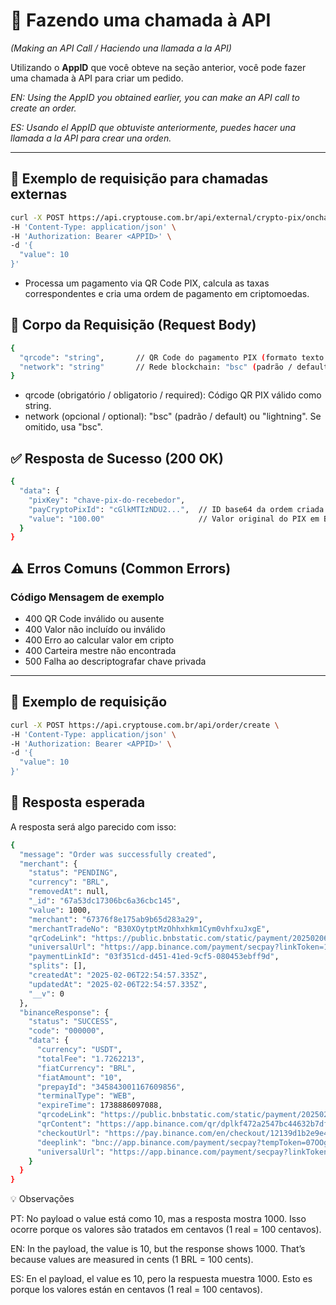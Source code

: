 # 🔄 Fazendo uma chamada à API  
*(Making an API Call / Haciendo una llamada a la API)*

Utilizando o **AppID** que você obteve na seção anterior, você pode fazer uma chamada à API para criar um pedido.

*EN: Using the AppID you obtained earlier, you can make an API call to create an order.*

*ES: Usando el AppID que obtuviste anteriormente, puedes hacer una llamada a la API para crear una orden.*

---

## 🧪 Exemplo de requisição para chamadas externas

```sh
curl -X POST https://api.cryptouse.com.br/api/external/crypto-pix/onchain/pay 
-H 'Content-Type: application/json' \
-H 'Authorization: Bearer <APPID>' \
-d '{
  "value": 10
}'
```

* Processa um pagamento via QR Code PIX, calcula as taxas correspondentes e cria uma ordem de pagamento em criptomoedas.

## 📝 Corpo da Requisição (Request Body)

```sh
{
  "qrcode": "string",       // QR Code do pagamento PIX (formato texto / text format)
  "network": "string"       // Rede blockchain: "bsc" (padrão / default) ou "lightning"
}
```

* qrcode (obrigatório / obligatorio / required): Código QR PIX válido como string.
* network (opcional / optional): "bsc" (padrão / default) ou "lightning". Se omitido, usa "bsc".

## ✅ Resposta de Sucesso (200 OK)

```sh
{
  "data": {
    "pixKey": "chave-pix-do-recebedor",
    "payCryptoPixId": "cGlkMTIzNDU2...",  // ID base64 da ordem criada
    "value": "100.00"                     // Valor original do PIX em BRL
  }
}
```

## ⚠️ Erros Comuns (Common Errors)

### Código Mensagem de exemplo
* 400	QR Code inválido ou ausente
* 400	Valor não incluído ou inválido	
* 400	Erro ao calcular valor em cripto	
* 400	Carteira mestre não encontrada	
* 500	Falha ao descriptografar chave privada	


------


## 🧪 Exemplo de requisição

```sh
curl -X POST https://api.cryptouse.com.br/api/order/create \
-H 'Content-Type: application/json' \
-H 'Authorization: Bearer <APPID>' \
-d '{
  "value": 10
}'
```


## 📩 Resposta esperada

A resposta será algo parecido com isso:

```sh
{
  "message": "Order was successfully created",
  "merchant": {
    "status": "PENDING",
    "currency": "BRL",
    "removedAt": null,
    "_id": "67a53dc17306bc6a36cbc145",
    "value": 1000,
    "merchant": "67376f8e175ab9b65d283a29",
    "merchantTradeNo": "B30XOytptMzOhhxhkm1Cym0vhfxuJxgE",
    "qrCodeLink": "https://public.bnbstatic.com/static/payment/20250206/3e4e923c-2398-43ee-8c7c-1e5a451728dd.jpg",
    "universalUrl": "https://app.binance.com/payment/secpay?linkToken=12139d1b2e9e4cfeb5a0bd6ac866200e&_dp=Ym5jOi8vYXBwLmJpbmFuY2UuY29tL3BheW1lbnQvc2VjcGF5P3RlbXBUb2tlbj0wN09PZzRnS2tzaXNIT0Z3M09MMnYwZTduYWNrUWdHcSZjYW5jZWxMaW5rPWh0dHBzOi8vY3J5cHRvdXNlLmNvbS5ici9vcmRlci9mYWlsdXJl",
    "paymentLinkId": "03f351cd-d451-41ed-9cf5-080453ebff9d",
    "splits": [],
    "createdAt": "2025-02-06T22:54:57.335Z",
    "updatedAt": "2025-02-06T22:54:57.335Z",
    "__v": 0
  },
  "binanceResponse": {
    "status": "SUCCESS",
    "code": "000000",
    "data": {
      "currency": "USDT",
      "totalFee": "1.7262213",
      "fiatCurrency": "BRL",
      "fiatAmount": "10",
      "prepayId": "345843001167609856",
      "terminalType": "WEB",
      "expireTime": 1738886097088,
      "qrcodeLink": "https://public.bnbstatic.com/static/payment/20250206/3e4e923c-2398-43ee-8c7c-1e5a451728dd.jpg",
      "qrContent": "https://app.binance.com/qr/dplkf472a2547bc44632b7df7e05dae0260d",
      "checkoutUrl": "https://pay.binance.com/en/checkout/12139d1b2e9e4cfeb5a0bd6ac866200e",
      "deeplink": "bnc://app.binance.com/payment/secpay?tempToken=07OOg4gKksisHOFw3OL2v0e7nackQgGq&cancelLink=https://cryptouse.com.br/order/failure",
      "universalUrl": "https://app.binance.com/payment/secpay?linkToken=12139d1b2e9e4cfeb5a0bd6ac866200e&_dp=Ym5jOi8vYXBwLmJpbmFuY2UuY29tL3BheW1lbnQvc2VjcGF5P3RlbXBUb2tlbj0wN09PZzRnS2tzaXNIT0Z3M09MMnYwZTduYWNrUWdHcSZjYW5jZWxMaW5rPWh0dHBzOi8vY3J5cHRvdXNlLmNvbS5ici9vcmRlci9mYWlsdXJl"
    }
  }
}
```

💡 Observações

PT: No payload o value está como 10, mas a resposta mostra 1000. Isso ocorre porque os valores são tratados em centavos (1 real = 100 centavos).

EN: In the payload, the value is 10, but the response shows 1000. That’s because values are measured in cents (1 BRL = 100 cents).

ES: En el payload, el value es 10, pero la respuesta muestra 1000. Esto es porque los valores están en centavos (1 real = 100 centavos).
